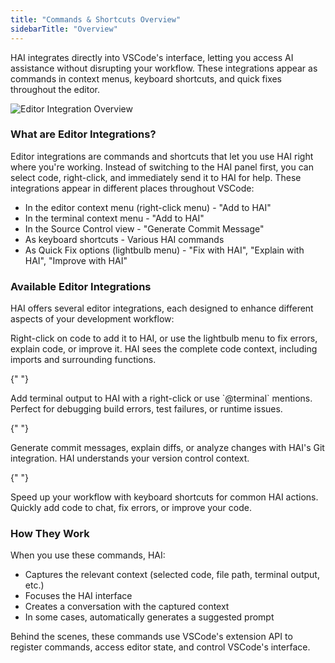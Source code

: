 ```yaml
---
title: "Commands & Shortcuts Overview"
sidebarTitle: "Overview"
---
```


HAI integrates directly into VSCode's interface, letting you access AI assistance without disrupting your workflow. These integrations appear as commands in context menus, keyboard shortcuts, and quick fixes throughout the editor.

<Frame>
	<img
		src="https://storage.googleapis.com/hai_public_images/docs/assets/editor-integration.png"
		alt="Editor Integration Overview"
	/>
</Frame>

### What are Editor Integrations?

Editor integrations are commands and shortcuts that let you use HAI right where you're working. Instead of switching to the HAI panel first, you can select code, right-click, and immediately send it to HAI for help.
These integrations appear in different places throughout VSCode:

-   In the editor context menu (right-click menu) - "Add to HAI"
-   In the terminal context menu - "Add to HAI"
-   In the Source Control view - "Generate Commit Message"
-   As keyboard shortcuts - Various HAI commands
-   As Quick Fix options (lightbulb menu) - "Fix with HAI", "Explain with HAI", "Improve with HAI"

### Available Editor Integrations

HAI offers several editor integrations, each designed to enhance different aspects of your development workflow:

<Columns cols={2}>
  <Card title="Code Commands" icon="code" href="/features/commands-and-shortcuts/code-commands">
    Right-click on code to add it to HAI, or use the lightbulb menu to fix errors, explain code, or improve it. HAI sees the complete code context, including imports and surrounding functions.
  </Card>

{" "}

<Card title="Terminal Integration" icon="terminal" href="/features/commands-and-shortcuts/terminal-integration">
	Add terminal output to HAI with a right-click or use `@terminal` mentions. Perfect for debugging build errors, test failures,
	or runtime issues.
</Card>

{" "}

<Card title="Git Integration" icon="code-branch" href="/features/commands-and-shortcuts/git-integration">
	Generate commit messages, explain diffs, or analyze changes with HAI's Git integration. HAI understands your version control
	context.
</Card>

{" "}

<Card title="Keyboard Shortcuts" icon="keyboard" href="/features/commands-and-shortcuts/keyboard-shortcuts">
	Speed up your workflow with keyboard shortcuts for common HAI actions. Quickly add code to chat, fix errors, or improve your code.
</Card>
</Columns>

### How They Work

When you use these commands, HAI:

-   Captures the relevant context (selected code, file path, terminal output, etc.)
-   Focuses the HAI interface
-   Creates a conversation with the captured context
-   In some cases, automatically generates a suggested prompt

Behind the scenes, these commands use VSCode's extension API to register commands, access editor state, and control VSCode's interface.

